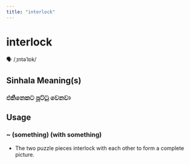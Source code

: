 ```yaml
---
title: "interlock"
---
```


# interlock

🗣️ /ˌɪntəˈlɒk/

## Sinhala Meaning(s)

### එකිනෙකට පූට්ටු වෙනවා

## Usage

### ~ (something) (with something)

- The two puzzle pieces interlock with each other to form a complete picture.

